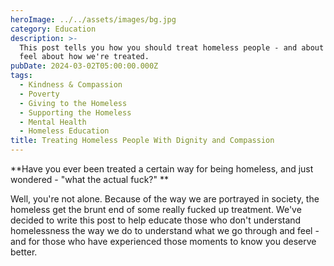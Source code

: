 ```yaml
---
heroImage: ../../assets/images/bg.jpg
category: Education
description: >-
  This post tells you how you should treat homeless people - and about how we
  feel about how we're treated.
pubDate: 2024-03-02T05:00:00.000Z
tags:
  - Kindness & Compassion
  - Poverty
  - Giving to the Homeless
  - Supporting the Homeless
  - Mental Health
  - Homeless Education
title: Treating Homeless People With Dignity and Compassion
---
```


**Have you ever been treated a certain way for being homeless, and just wondered - "what the actual fuck?" **

Well, you're not alone. Because of the way we are portrayed in society, the homeless get the brunt end of some really fucked up treatment. We've decided to write this post to help educate those who don't understand homelessness the way we do to understand what we go through and feel - and for those who have experienced those moments to know you deserve better.
